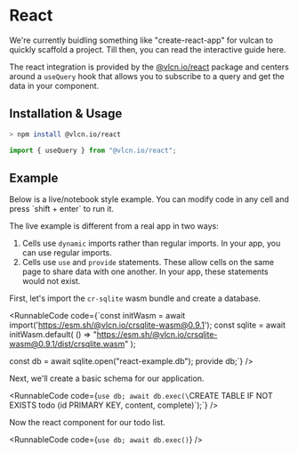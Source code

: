 
# React

<Callout type="info">
We're currently buidling something like "create-react-app" for vulcan to quickly scaffold a project. Till then, you can read the interactive guide here.
</Callout>

The react integration is provided by the [@vlcn.io/react](https://www.npmjs.com/package/@vlcn.io/react) package and centers around a `useQuery` hook that allows you to subscribe to a query and get the data in your component.

## Installation & Usage

```bash
> npm install @vlcn.io/react
```

```js
import { useQuery } from "@vlcn.io/react";
```

## Example

<Callout type="info">
Below is a live/notebook style example. You can modify code in any cell and press `shift + enter` to run it.

The live example is different from a real app in two ways:
1. Cells use `dynamic` imports rather than regular imports. In your app, you can use regular imports.
2. Cells use `use` and `provide` statements. These allow cells on the same page to share data with one another. In your app, these statements would not exist.
</Callout>

First, let's import the `cr-sqlite` wasm bundle and create a database.

<RunnableCode code={`const initWasm = await import('https://esm.sh/@vlcn.io/crsqlite-wasm@0.9.1');
const sqlite = await initWasm.default(
  () => "https://esm.sh/@vlcn.io/crsqlite-wasm@0.9.1/dist/crsqlite.wasm"
);

const db = await sqlite.open("react-example.db");
provide db;`} />

Next, we'll create a basic schema for our application.

<RunnableCode code={`use db;
await db.exec(\`CREATE TABLE IF NOT EXISTS todo (id PRIMARY KEY, content, complete)\`);`} />

Now the react component for our todo list.

<RunnableCode code={`use db;
await db.exec()`} />